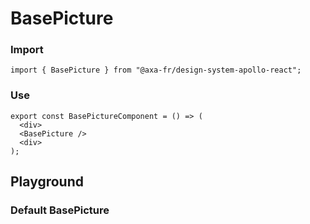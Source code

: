 
<Meta of={BasePictureStories} name="BasePicture" />

# BasePicture

### Import

```tsx
import { BasePicture } from "@axa-fr/design-system-apollo-react";
```

### Use

```tsx
export const BasePictureComponent = () => (
  <div>
  <BasePicture />
  <div>
);
```

## Playground

### Default BasePicture

<Canvas of={BasePictureStories.Default} />

<Controls of={BasePictureStories.Default} />
